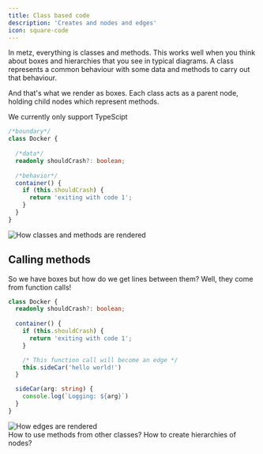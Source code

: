```yaml
---
title: Class based code
description: 'Creates and nodes and edges'
icon: square-code
---
```


In metz, everything is classes and methods. This works well when you think about boxes and hierarchies that you see
in typical diagrams. A class represents a common behaviour with some data and methods to carry out that behaviour.

And that's what we render as boxes. Each class acts as a parent node, holding child nodes which represent methods.

<Note>We currently only support TypeScipt</Note>

```typescript docker-demo.ts
/*boundary*/
class Docker {
  
  /*data*/
  readonly shouldCrash?: boolean;
  
  /*behavior*/
  container() {
    if (this.shouldCrash) {
      return 'exiting with code 1';
    }
  }
}
```

<Frame
  caption="For example, this is how the code above will be rendered as"
>
  <img
    className="hidden dark:block"
    src="/images/class_demo.gif"
    alt="How classes and methods are rendered"
  />
</Frame>


## Calling methods
So we have boxes but how do we get lines between them? Well, they come from function calls!

```typescript docker-demo.ts
class Docker {
  readonly shouldCrash?: boolean;
  
  container() {
    if (this.shouldCrash) {
      return 'exiting with code 1';
    }

    /* This function call will become an edge */
    this.sideCar('hello world!')
  }

  sideCar(arg: string) {
    console.log(`Logging: ${arg}`)
  }
}
```

<Frame
  caption="Function calls get parsed and get rendered as edges"
>
  <img
    className="hidden dark:block"
    src="/images/edge_demo.gif"
    alt="How edges are rendered"
  />
</Frame>

<br/>

<CardGroup cols={2}>
  <Card
    title="Dependencies"
    icon="circle-nodes"
    href="/essentials/dependencies"
  >
    How to use methods from other classes?
  </Card>
  <Card
    title="Nesting"
    icon="layer-group"
    href="/essentials/nesting"
  >
    How to create hierarchies of nodes?
  </Card>
</CardGroup>


